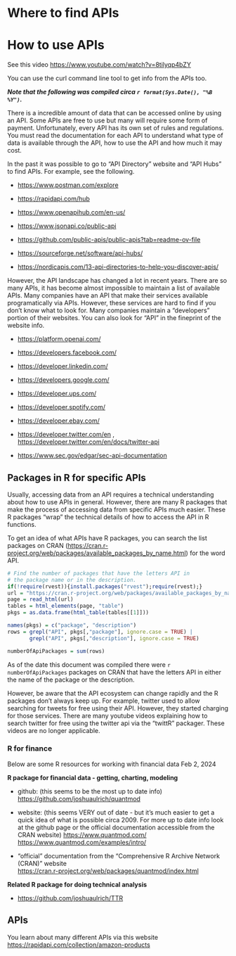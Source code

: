 # Where to find APIs

# How to use APIs

See this video <https://www.youtube.com/watch?v=8tilyqp4bZY>

You can use the curl command line tool to get info from the APIs too.


***Note that the following was compiled circa `r format(Sys.Date(), "%B %Y")`.***

There is a incredible amount of data
that can be accessed online by using an API. Some APIs are free to use but many 
will require some form of payment. Unfortunately, every API has its own 
set of rules and regulations. You must read the documentation for each API
to understand what type of data is available through the API, how to use
the API and how much it may cost.

In the past it was possible to go to "API Directory" website and "API Hubs"
to find APIs. For example, see the following. 

* <https://www.postman.com/explore>

* <https://rapidapi.com/hub>

* <https://www.openapihub.com/en-us/>

* <https://www.jsonapi.co/public-api>

* <https://github.com/public-apis/public-apis?tab=readme-ov-file>

* <https://sourceforge.net/software/api-hubs/>

* <https://nordicapis.com/13-api-directories-to-help-you-discover-apis/>

However, the API landscape
has changed a lot in recent years. There are so many APIs, it
has become almost impossible to 
maintain a list of available APIs. Many companies have an API that make
their services available programatically via APIs. However, these services
are hard to find if you don't know what to look for. Many companies maintain
a "developers" portion of their websites. You can also look for "API" in 
the fineprint of the website info.

* <https://platform.openai.com/>

* <https://developers.facebook.com/>

* <https://developer.linkedin.com/>

* <https://developers.google.com/>

* <https://developer.ups.com/>

* <https://developer.spotify.com/>

* <https://developer.ebay.com/>

* <https://developer.twitter.com/en> , <https://developer.twitter.com/en/docs/twitter-api>

* <https://www.sec.gov/edgar/sec-api-documentation>




## Packages in R for specific APIs

Usually, accessing data from an API requires a technical understanding about 
how to use APIs in general. However, there are many R packages that make the 
process of accessing data from specific APIs much easier. These R packages
"wrap" the technical details of how to access the API in R functions.

To get an idea of what APIs have R packages, you can search the list 
packages on CRAN 
(<https://cran.r-project.org/web/packages/available_packages_by_name.html>)
for the word API. 

```r
# Find the number of packages that have the letters API in 
# the package name or in the description.
if(!require(rvest)){install.packages("rvest");require(rvest);}
url = "https://cran.r-project.org/web/packages/available_packages_by_name.html"
page = read_html(url)
tables = html_elements(page, "table")
pkgs = as.data.frame(html_table(tables[[1]]))

names(pkgs) = c("package", "description")
rows = grepl("API", pkgs[,"package"], ignore.case = TRUE) | 
       grepl("API", pkgs[,"description"], ignore.case = TRUE)

numberOfApiPackages = sum(rows)
```

As of the date this document was compiled there were `r numberOfApiPackages`
packages on CRAN that have the letters API in either the name of the package
or the description.

However, be aware that the API ecosystem can change rapidly and the R
packages don't always keep up. For example, twitter used to allow searching
for tweets for free using their API. However, they started charging for those
services. There are many youtube videos 
explaining how to search twitter for free using the twitter api via the 
"twittR" packager. These videos are no longer applicable. 



### R for finance

Below are some R resources for working with financial data <span class="yrdate">Feb 2, 2024</span> 

**R package for financial data - getting, charting, modeling**

- github: (this seems to be the most up to date info)   
  <https://github.com/joshuaulrich/quantmod>

- website: (this seems VERY out of date - but it's much easier to get a quick idea of what is possible circa 2009. For more up to date info look at the github page or the official documentation accessible from the CRAN website)
  <https://www.quantmod.com/>  
  <https://www.quantmod.com/examples/intro/>

- "official" documentation from the "Comprehensive R Archive Network (CRAN)" website  
  <https://cran.r-project.org/web/packages/quantmod/index.html>

**Related R package for doing technical analysis**

-   <https://github.com/joshuaulrich/TTR>



## APIs

You learn about many different APIs via this website
<https://rapidapi.com/collection/amazon-products>